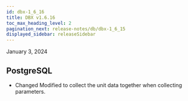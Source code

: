 ```yaml
---
id: dbx-1_6_16
title: DBX v1.6.16
toc_max_heading_level: 2
pagination_next: release-notes/db/dbx-1_6_15
displayed_sidebar: releaseSidebar
---
```


January 3, 2024

## PostgreSQL

- <Status>Changed</Status> Modified to collect the unit data together when collecting parameters.
